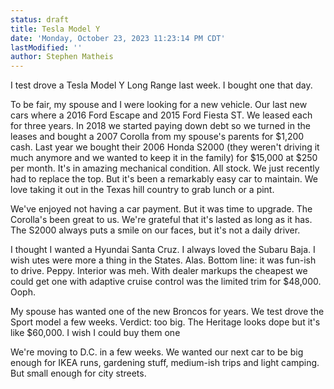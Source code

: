 ```yaml
---
status: draft
title: Tesla Model Y
date: 'Monday, October 23, 2023 11:23:14 PM CDT'
lastModified: ''
author: Stephen Matheis
---
```


I test drove a Tesla Model Y Long Range last week. I bought one that day.

To be fair, my spouse and I were looking for a new vehicle. Our last new cars where a 2016 Ford Escape and 2015 Ford Fiesta ST. We leased each for three years. In 2018 we started paying down debt so we turned in the leases and bought a 2007 Corolla from my spouse's parents for $1,200 cash. Last year we bought their 2006 Honda S2000 (they weren't driving it much anymore and we wanted to keep it in the family) for $15,000 at $250 per month. It's in amazing mechanical condition. All stock. We just recently had to replace the top. But it's been a remarkably easy car to maintain. We love taking it out in the Texas hill country to grab lunch or a pint.

We've enjoyed not having a car payment. But it was time to upgrade. The Corolla's been great to us. We're grateful that it's lasted as long as it has. The S2000 always puts a smile on our faces, but it's not a daily driver.

I thought I wanted a Hyundai Santa Cruz. I always loved the Subaru Baja. I wish utes were more a thing in the States. Alas. Bottom line: it was fun-ish to drive. Peppy. Interior was meh. With dealer markups the cheapest we could get one with adaptive cruise control was the limited trim for $48,000. Ooph.

My spouse has wanted one of the new Broncos for years. We test drove the Sport model a few weeks. Verdict: too big. The Heritage looks dope but it's like $60,000. I wish I could buy them one 

We're moving to D.C. in a few weeks. We wanted our next car to be big enough for IKEA runs, gardening stuff, medium-ish trips and light camping. But small enough for city streets. 
